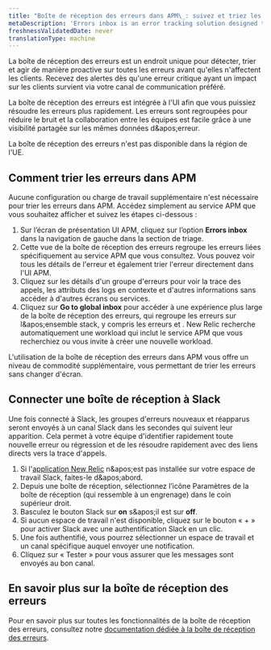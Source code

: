 ```yaml
---
title: "Boîte de réception des erreurs dans APM\_: suivez et triez les erreurs pour une résolution plus rapide"
metaDescription: 'Errors inbox is an error tracking solution designed to put you in the driver’s seat when it comes to detecting, triaging, and resolving errors across your full application stack.'
freshnessValidatedDate: never
translationType: machine
---
```


La boîte de réception des erreurs est un endroit unique pour détecter, trier et agir de manière proactive sur toutes les erreurs avant qu&apos;elles n&apos;affectent les clients. Recevez des alertes dès qu&apos;une erreur critique ayant un impact sur les clients survient via votre canal de communication préféré.

La boîte de réception des erreurs est intégrée à l&apos;UI <InlinePopover type="apm" />afin que vous puissiez résoudre les erreurs plus rapidement. Les erreurs sont regroupées pour réduire le bruit et la collaboration entre les équipes est facile grâce à une visibilité partagée sur les mêmes données d&amp;apos;erreur.

<Callout variant="important">
  La boîte de réception des erreurs n&apos;est pas disponible dans la région de l&apos;UE.
</Callout>

## Comment trier les erreurs dans APM

Aucune configuration ou charge de travail supplémentaire n&apos;est nécessaire pour trier les erreurs dans APM. Accédez simplement au service APM que vous souhaitez afficher et suivez les étapes ci-dessous :

1. Sur l’écran de présentation UI APM, cliquez sur l’option <DNT>**Errors inbox**</DNT> dans la navigation de gauche dans la section de triage.
2. Cette vue de la boîte de réception des erreurs regroupe les erreurs liées spécifiquement au service APM que vous consultez. Vous pouvez voir tous les détails de l&apos;erreur et également trier l&apos;erreur directement dans l&apos;UI APM.
3. Cliquez sur les détails d&apos;un groupe d&apos;erreurs pour voir la trace des appels, les attributs des logs en contexte et d&apos;autres informations sans accéder à d&apos;autres écrans ou services.
4. Cliquez sur <DNT>**Go to global inbox**</DNT> pour accéder à une expérience plus large de la boîte de réception des erreurs, qui regroupe les erreurs sur l&amp;apos;ensemble stack, y compris les erreurs <InlinePopover type="browser" />et <InlinePopover type="mobile" />. New Relic recherche automatiquement une workload qui inclut le service APM que vous recherchiez ou vous invite à créer une nouvelle workload.

L&apos;utilisation de la boîte de réception des erreurs dans APM vous offre un niveau de commodité supplémentaire, vous permettant de trier les erreurs sans changer d&apos;écran.

## Connecter une boîte de réception à Slack

Une fois connecté à Slack, les groupes d&apos;erreurs nouveaux et réapparus seront envoyés à un canal Slack dans les secondes qui suivent leur apparition. Cela permet à votre équipe d&apos;identifier rapidement toute nouvelle erreur ou régression et de les résoudre rapidement avec des liens directs vers la trace d&apos;appels.

1. Si l&apos;[application New Relic](https://newrelic.slack.com/apps/AP92KQJS3-new-relic?tab=more_info) n&amp;apos;est pas installée sur votre espace de travail Slack, faites-le d&amp;apos;abord.
2. Depuis une boîte de réception, sélectionnez l’icône Paramètres de la boîte de réception (qui ressemble à un engrenage) dans le coin supérieur droit.
3. Basculez le bouton Slack sur <DNT>**on**</DNT> s&amp;apos;il est sur <DNT>**off**</DNT>.
4. Si aucun espace de travail n&apos;est disponible, cliquez sur le bouton « + » pour activer Slack avec une authentification Slack en un clic.
5. Une fois authentifié, vous pourrez sélectionner un espace de travail et un canal spécifique auquel envoyer une notification.
6. Cliquez sur « Tester » pour vous assurer que les messages sont envoyés au bon canal.

## En savoir plus sur la boîte de réception des erreurs

Pour en savoir plus sur toutes les fonctionnalités de la boîte de réception des erreurs, consultez notre [documentation dédiée à la boîte de réception des erreurs](/docs/errors-inbox/errors-inbox).